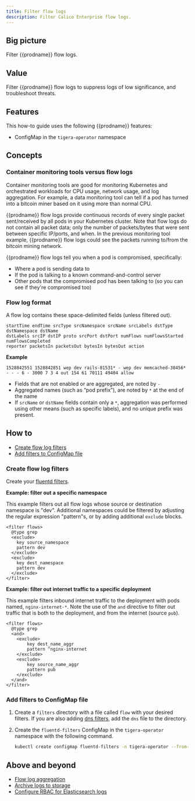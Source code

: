 ```yaml
---
title: Filter flow logs
description: Filter Calico Enterprise flow logs. 
---
```


## Big picture

Filter {{prodname}} flow logs. 

## Value

Filter {{prodname}} flow logs to suppress logs of low significance, and troubleshoot threats.  

## Features

This how-to guide uses the following {{prodname}} features:

- ConfigMap in the `tigera-operator` namespace

## Concepts

### Container monitoring tools versus flow logs

Container monitoring tools are good for monitoring Kubernetes and orchestrated workloads for CPU usage, network usage, and log aggregation. For example, a data monitoring tool can tell if a pod has turned into a bitcoin miner based on it using more than normal CPU.  

{{prodname}} flow logs provide continuous records of every single packet sent/received by all pods in your Kubernetes cluster. Note that flow logs do not contain all packet data; only the number of packets/bytes that were sent between specific IP/ports, and when. In the previous monitoring tool example, {{prodname}} flow logs could see the packets running to/from the bitcoin mining network.

{{prodname}} flow logs tell you when a pod is compromised, specifically:
- Where a pod is sending data to
- If the pod is talking to a known command-and-control server
- Other pods that the compromised pod has been talking to (so you can see if they're compromised too)

### Flow log format

A flow log contains these space-delimited fields (unless filtered out).

```
startTime endTime srcType srcNamespace srcName srcLabels dstType dstNamespace dstName 
dstLabels srcIP dstIP proto srcPort dstPort numFlows numFlowsStarted numFlowsCompleted 
reporter packetsIn packetsOut bytesIn bytesOut action
```
**Example**

```
1528842551 1528842851 wep dev rails-81531* - wep dev memcached-38456* - - - 6 - 3000 7 3 4 out 154 61 70111 49404 allow
```
- Fields that are not enabled or are aggregated, are noted by `-` 
- Aggregated names (such as “pod prefix”), are noted by `*` at the end of the name
- If `srcName` or `dstName` fields contain only a `*`, aggregation was performed using other means (such as specific labels), and no unique prefix was present.

## How to

- [Create flow log filters](#create-flow-log-filters)
- [Add filters to ConfigMap file](#add-filters-to-configmap-file)

### Create flow log filters

Create your [fluentd filters](https://docs.fluentd.org/filter/grep). 

**Example: filter out a specific namespace**
  
This example filters out all flow logs whose source or destination namespace is "dev". Additional namespaces could be filtered by adjusting the regular expression "pattern"s, or by adding additional `exclude` blocks.

  ```
  <filter flows>
    @type grep
    <exclude>
      key source_namespace
      pattern dev
    </exclude>
    <exclude>
      key dest_namespace
      pattern dev
    </exclude>
  </filter>
  ```
**Example: filter out internet traffic to a specific deployment**
  
This example filters inbound internet traffic to the deployment with pods named, `nginx-internet-*`. Note the use of the `and` directive to filter out traffic that is both to the deployment, and from the internet (source `pub`).

  ```
  <filter flows>
    @type grep
    <and>
      <exclude>
          key dest_name_aggr
          pattern ^nginx-internet
      </exclude>
      <exclude>
          key source_name_aggr
          pattern pub
      </exclude>
    </and>
  </filter>
  ```
### Add filters to ConfigMap file

1. Create a `filters` directory with a file called `flow` with your desired filters. If you are also adding [dns filters](../dns/filtering-dns.mdx), add the `dns` file to the directory.

1. Create the `fluentd-filters` ConfigMap in the `tigera-operator` namespace with the following command.

   ```bash
   kubectl create configmap fluentd-filters -n tigera-operator --from-file=filters
   ```

## Above and beyond

- [Flow log aggregation](aggregation.mdx)
- [Archive logs to storage](../archive-storage.mdx)
- [Configure RBAC for Elasticsearch logs](../rbac-elasticsearch.mdx)
